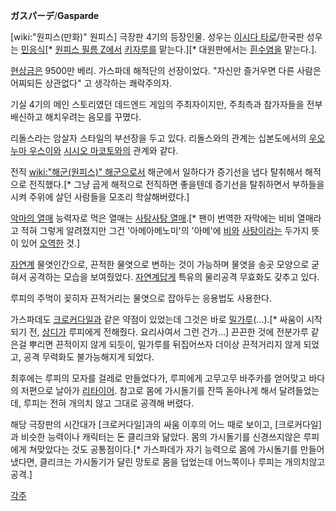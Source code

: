 
'''ガスパーデ'''/'''Gasparde'''

[wiki:"원피스(만화)" 원피스] 극장판 4기의 등장인물. 성우는 [[이시다 타로]]/한국판 성우는 [[민응식]][* [[원피스 필름 Z]]에서 [[키자루]]를 맡는다.][* 대원판에서는 [[흰수염]]을 맡는다.].

[[현상금]]은 9500만 베리. 가스파데 해적단의 선장이었다. "자신만 즐거우면 다른 사람은 어찌되든 상관없다" 고 생각하는 쾌락주의자.

기실 4기의 메인 스토리였던 데드엔드 게임의 주최자이지만, 주최측과 참가자들을 전부 배신하고 해치우려는 음모를 꾸몄다.

리돌스라는 암살자 스타일의 부선장을 두고 있다. 리돌스와의 관계는 십본도에서의 [[우오누마 우스이]]와 [[시시오 마코토]]와의 관계와 같다.

전직 [[wiki:"해군(원피스)" 해군]]으로서 해군에서 일하다가 증기선을 냅다 탈취해서 해적으로 전직했다.[* 그냥 곱게 해적으로 전직하면 좋을텐데 증기선을 탈취하면서 부하들을 시켜 주위에 살던 사람들을 모조리 학살해버렸다.]

[[악마의 열매]] 능력자로 먹은 열매는 [[사탕사탕 열매]].[* 팬이 번역한 자막에는 비비 열매라고 적혀 그렇게 알려졌지만 그건 '아메아메노미'의 '아메'에 [[비]]와 [[사탕]]이라는 두가지 뜻이 있어 [[오역]]한 것.]

[[자연계]] 물엿인간으로, 끈적한 물엿으로 변하는 것이 가능하며  물엿을 송곳 모양으로 굳혀서 공격하는 모습을 보여줬었다. [[자연계]]답게 특유의 물리공격 무효화도 갖추고 있다.

루피의 주먹이 꽂히자 끈적거리는 물엿으로 잡아두는 응용법도 사용한다.

가스파데도 [[크로커다일]]과 같은 약점이 있었는데 그것은 바로 [[밀가루]](...).[* 싸움이 시작되기 전, [[상디]]가 루피에게 전해줬다. 요리사여서 그런 건가...] 끈끈한 것에 전분가루 같은걸 뿌리면 끈적이지 않게 되듯이, 밀가루를 뒤집어쓰자 더이상 끈적거리지 않게 되었고, 공격 무력화도 불가능해지게 되었다.

최후에는 루피의 모자를 걸레로 만들었다가, 루피에게 고무고무 바주카를 얻어맞고 바다의 저편으로 날아가 [[리타이어]]. 참고로 몸에 가시돌기를 잔뜩 돋아나게 해서 달려들었는데, 루피는 전혀 개의치 않고 그대로 공격해 버렸다.

해당 극장판의 시간대가 [크로커다일]과의 싸움 이후의 어느 때로 보이고, [크로커다일]과 비슷한 능력이나 캐릭터는 돈 클리크와 닮았다. 몸의 가시돌기를 신경쓰지않은 루피에게 쳐맞았다는 것도 공통점이다.[* 가스파데가 자기 능력으로 몸에 가시돌기를 만들어냈다면, 클리크는 가시돌기가 달린 망토로 몸을 덥었는데 어느쪽이나 루피는 개의치않고 공격.]

[[각주]]
